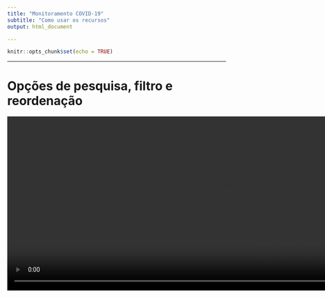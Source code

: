```yaml
---
title: "Monitoramento COVID-19"
subtitle: "Como usar os recursos"
output: html_document

---
```


```r
knitr::opts_chunk$set(echo = TRUE)
```

---

# Opções de pesquisa, filtro e reordenação

<video width="1000" height="400" autoplay loop>
  <source src="fig/tabela.webm" type="video/webm">
Your browser does not support the video tag.
</video>

---

# Clique e arraste para dar zoom em parcelas do gráfico.
 
 <video width="1000" height="400" autoplay loop>
  <source src="fig/zoom.webm" type="video/webm">
Your browser does not support the video tag.
</video>

---

# Clique e arraste os eixos para percorre-los.
 
 <video width="1000" height="400" autoplay loop>
  <source src="fig/eixos.webm" type="video/webm">
Your browser does not support the video tag.
</video>

---

# Passe o mouse sobre as figuras e informações serão mostradas nos rótulos.
 
<video width="1000" height="400" autoplay loop>
  <source src="fig/rotulos.webm" type="video/webm">
Your browser does not support the video tag.
</video>

---

# Utilize a legenda lateral para selecionar apenas algumas categorias e omitir outras. Clicar uma vez omite a categoria do gráfico. 

<video width="1000" height="400" autoplay loop>
  <source src="fig/leg_lat.webm" type="video/webm">
Your browser does not support the video tag.
</video>
 
---
 
# Utilizando clique duplo todas as são omitidas menos a de interesse.
 
<video width="1000" height="400" autoplay loop>
  <source src="fig/clique_duplo.webm" type="video/webm">
Your browser does not support the video tag.
</video>

---
 
# Utlizando clique simples após o duplo é possível selecionar outras categorias.
 
<video width="1000" height="400" autoplay loop>
  <source src="fig/clique_simples.webm" type="video/webm">
Your browser does not support the video tag.
</video>

---
 
# Um último clique duplo retorna para todas as categorias.

 <video width="1000" height="400" autoplay loop>
  <source src="fig/reset.webm" type="video/webm">
Your browser does not support the video tag.
</video>

---

# Outras opções

<video width="1000" height="400" autoplay loop>
  <source src="fig/grafico3.webm" type="video/webm">
Your browser does not support the video tag.
</video>

---

# Exemplo de uso para as curvas

<video width="1000" height="400" autoplay loop>
  <source src="fig/curvas.webm" type="video/webm">
Your browser does not support the video tag.
</video>

---